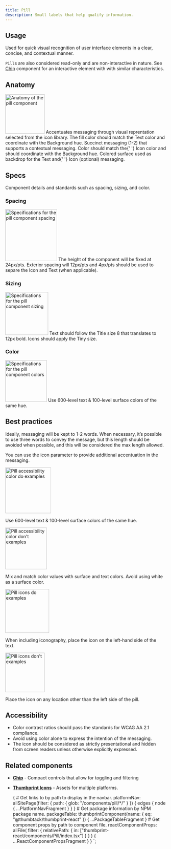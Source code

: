 ```yaml
---
title: Pill
description: Small labels that help qualify information.
---
```



<ComponentHeader data={props.data} />

## Usage

Used for quick visual recognition of user interface elements in a clear, concise, and contextual manner.

`Pill`s are also considered read-only and are non-interactive in nature. See [Chip](/components/chip/react) component for an interactive element with with similar characteristics.

## Anatomy

<UsageImg>
    <Img src="./anatomy.png" alt="Anatomy of the pill component" width="123px" />
</UsageImg>

<Anatomy>
    <AnatomyItem number="1" title="Icon">
        <Text size={2} className="black-300">
            Accentuates messaging through visual reprentation selected from the icon library. The
            fill color should match the <span className="b">Text</span> color and coordinate with
            the <span className="b">Background</span> hue.
        </Text>
    </AnatomyItem>
    <AnatomyItem number="2" title="Text">
        <Text size={2} className="black-300">
            Succinct messaging (1-2) that supports a contextual messaging. Color should match the{' '}
            <span className="b">Icon</span> color and should coordinate with the
            <span className="b"> Background</span> hue.
        </Text>
    </AnatomyItem>
    <AnatomyItem number="3" title="Color">
        <Text size={2} className="black-300">
            Colored surface used as backdrop for the <span className="b">Text</span> and{' '}
            <span className="b">Icon</span> (optional) messaging.
        </Text>
    </AnatomyItem>
</Anatomy>

## Specs

Component details and standards such as spacing, sizing, and color.

### Spacing

<UsageImg>
    <Img
        src="./specs-spacing.png"
        alt="Specifications for the pill component spacing"
        width="162px"
    />
</UsageImg>
<Text size={2} className="black-300">
    The height of the component will be fixed at 24px/pts. Exterior spacing will 12px/pts and
    4px/pts should be used to separe the Icon and Text (when applicable).
</Text>

### Sizing

<UsageImg>
    <Img
        src="./specs-sizing.png"
        alt="Specifications for the pill component sizing"
        width="134px"
    />
</UsageImg>
<Text size={2} className="black-300">
    Text should follow the Title size 8 that translates to 12px bold. Icons should apply the Tiny
    size.
</Text>

### Color

<UsageImg>
    <Img src="./specs-color.png" alt="Specifications for the pill component colors" width="130px" />
</UsageImg>
<Text size={2} className="black-300">
    Use 600-level text & 100-level surface colors of the same hue.
</Text>

## Best practices

Ideally, messaging will be kept to 1-2 words. When necessary, it’s possible to use three words to convey the message, but this length should be avoided when possible, and this will be considered the max length allowed.

You can use the icon parameter to provide additional accentuation in the messaging.

<Wrap className="pb4">
    <Grid gutter="wide">
        <GridColumn aboveSmall={6}>
            <DoDont type="do">
                <Img src="./pill-do-a11y.png" alt="Pill accessibility color do examples" width="143px" className="ma-auto" />
            </DoDont>
            <p className="black-300">
                Use 600-level text & 100-level surface colors of the same hue.
            </p>
        </GridColumn>
        <GridColumn aboveSmall={6}>
            <DoDont type="dont">
                <Img src="./pill-dont-a11y.png" alt="Pill accessibility color don't examples" width="130px" className="ma-auto" />
            </DoDont>
            <p className="black-300">
                Mix and match color values with surface and text colors. Avoid using white as a
                surface color.
            </p>
        </GridColumn>
    </Grid>

</Wrap>
<Wrap className="pb4">
    <Grid gutter="wide">
        <GridColumn aboveSmall={6}>
            <DoDont type="do">
                <Img src="./pill-do-icons.png" alt="Pill icons do examples" width="137px"  className="ma-auto" />
            </DoDont>
            <p className="black-300">
                When including iconography, place the icon on the left-hand side of the text.
            </p>
        </GridColumn>
        <GridColumn aboveSmall={6}>
            <DoDont type="dont">
                <Img src="./pill-dont-icons.png" alt="Pill icons don't examples" width="123px" className="ma-auto" />
            </DoDont>
            <p className="black-300">
                Place the icon on any location other than the left side of the pill.
            </p>
        </GridColumn>
    </Grid>

</Wrap>

## Accessibility

-   Color contrast ratios should pass the standards for WCAG AA 2.1 compliance.
-   Avoid using color alone to express the intention of the messaging.
-   The icon should be considered as strictly presentational and hidden from screen readers unless otherwise explicitly expressed.

## Related components

-   **[Chip](/components/chip/react)** - Compact controls that allow for toggling and filtering
-   **[Thumbprint Icons](https://thumbprint.thumbtack.io/icons)** - Assets for multiple platforms.

    {
        # Get links to by path to display in the navbar.
        platformNav: allSitePage(filter: { path: { glob: "/components/pill/*/" } }) {
            edges {
                node {
                    ...PlatformNavFragment
                }
            }
        }
        # Get package information by NPM package name.
        packageTable: thumbprintComponent(name: { eq: "@thumbtack/thumbprint-react" }) {
            ...PackageTableFragment
        }
        # Get component props by path to component file.
        reactComponentProps: allFile(
            filter: { relativePath: { in: ["thumbprint-react/components/Pill/index.tsx"] } }
        ) {
            ...ReactComponentPropsFragment
        }
    }
`;
